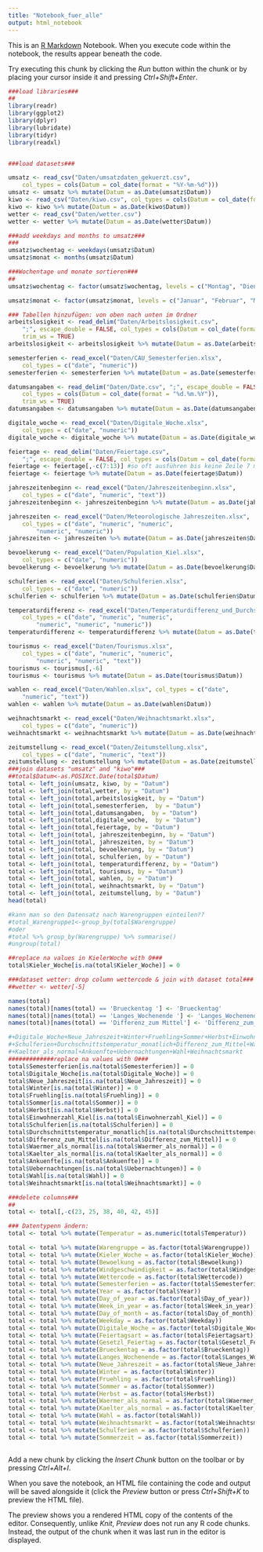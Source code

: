 ```yaml
---
title: "Notebook_fuer_alle"
output: html_notebook
---
```


This is an [R Markdown](http://rmarkdown.rstudio.com) Notebook. When you execute code within the notebook, the results appear beneath the code. 

Try executing this chunk by clicking the *Run* button within the chunk or by placing your cursor inside it and pressing *Ctrl+Shift+Enter*. 

```r
###load libraries###
##
library(readr)
library(ggplot2)
library(dplyr)
library(lubridate)
library(tidyr)
library(readxl)


###load datasets###

umsatz <- read_csv("Daten/umsatzdaten_gekuerzt.csv", 
    col_types = cols(Datum = col_date(format = "%Y-%m-%d")))
umsatz <- umsatz %>% mutate(Datum = as.Date(umsatz$Datum))
kiwo <- read_csv("Daten/kiwo.csv", col_types = cols(Datum = col_date(format = "%Y-%m-%d")))
kiwo <- kiwo %>% mutate(Datum = as.Date(kiwo$Datum))
wetter <- read_csv("Daten/wetter.csv")
wetter <- wetter %>% mutate(Datum = as.Date(wetter$Datum))

###add weekdays and months to umsatz###
###
umsatz$wochentag <- weekdays(umsatz$Datum)
umsatz$monat <- months(umsatz$Datum)

###Wochentage und monate sortieren###
##
umsatz$wochentag <- factor(umsatz$wochentag, levels = c("Montag", "Dienstag", "Mittwoch", "Donnerstag", "Freitag", "Samstag", "Sonntag"))

umsatz$monat <- factor(umsatz$monat, levels = c("Januar", "Februar", "März", "April", "Mai", "Juni", "Juli", "August", "September", "Oktober", "November", "Dezember"))

### Tabellen hinzufügen: von oben nach unten im Ordner
arbeitslosigkeit <- read_delim("Daten/Arbeitslosigkeit.csv", 
    ";", escape_double = FALSE, col_types = cols(Datum = col_date(format = "%d.%m.%Y")), 
    trim_ws = TRUE) 
arbeitslosigkeit <- arbeitslosigkeit %>% mutate(Datum = as.Date(arbeitslosigkeit$Datum))

semesterferien <- read_excel("Daten/CAU_Semesterferien.xlsx", 
    col_types = c("date", "numeric"))
semesterferien <- semesterferien %>% mutate(Datum = as.Date(semesterferien$Datum))

datumsangaben <- read_delim("Daten/Date.csv", ";", escape_double = FALSE, 
    col_types = cols(Datum = col_date(format = "%d.%m.%Y")), 
    trim_ws = TRUE)
datumsangaben <- datumsangaben %>% mutate(Datum = as.Date(datumsangaben$Datum))

digitale_woche <- read_excel("Daten/Digitale_Woche.xlsx", 
    col_types = c("date", "numeric"))
digitale_woche <- digitale_woche %>% mutate(Datum = as.Date(digitale_woche$Datum))

feiertage <- read_delim("Daten/Feiertage.csv", 
    ";", escape_double = FALSE, col_types = cols(Datum = col_date(format = "%d.%m.%Y")))
feiertage <- feiertage[,-c(7:13)] #so oft ausführen bis keine Zeile 7 mehr existiert
feiertage <- feiertage %>% mutate(Datum = as.Date(feiertage$Datum))

jahreszeitenbeginn <- read_excel("Daten/Jahreszeitenbeginn.xlsx", 
    col_types = c("date", "numeric", "text"))
jahreszeitenbeginn <- jahreszeitenbeginn %>% mutate(Datum = as.Date(jahreszeitenbeginn$Datum))

jahreszeiten <- read_excel("Daten/Meteorologische Jahreszeiten.xlsx", 
    col_types = c("date", "numeric", "numeric", 
        "numeric", "numeric"))
jahreszeiten <- jahreszeiten %>% mutate(Datum = as.Date(jahreszeiten$Datum))

bevoelkerung <- read_excel("Daten/Population_Kiel.xlsx", 
    col_types = c("date", "numeric"))
bevoelkerung <- bevoelkerung %>% mutate(Datum = as.Date(bevoelkerung$Datum))

schulferien <- read_excel("Daten/Schulferien.xlsx", 
    col_types = c("date", "numeric"))
schulferien <- schulferien %>% mutate(Datum = as.Date(schulferien$Datum))

temperaturdifferenz <- read_excel("Daten/Temperaturdifferenz_und_Durchschnitt.xlsx", 
    col_types = c("date", "numeric", "numeric", 
        "numeric", "numeric", "numeric"))
temperaturdifferenz <- temperaturdifferenz %>% mutate(Datum = as.Date(temperaturdifferenz$Datum))

tourismus <- read_excel("Daten/Tourismus.xlsx", 
    col_types = c("date", "numeric", "numeric", 
        "numeric", "numeric", "text"))
tourismus <- tourismus[,-6]
tourismus <- tourismus %>% mutate(Datum = as.Date(tourismus$Datum))

wahlen <- read_excel("Daten/Wahlen.xlsx", col_types = c("date", 
    "numeric", "text"))
wahlen <- wahlen %>% mutate(Datum = as.Date(wahlen$Datum))

weihnachtsmarkt <- read_excel("Daten/Weihnachtsmarkt.xlsx", 
    col_types = c("date", "numeric"))
weihnachtsmarkt <- weihnachtsmarkt %>% mutate(Datum = as.Date(weihnachtsmarkt$Datum))

zeitumstellung <- read_excel("Daten/Zeitumstellung.xlsx", 
    col_types = c("date", "numeric", "text"))
zeitumstellung <- zeitumstellung %>% mutate(Datum = as.Date(zeitumstellung$Datum))
###join datasets "umsatz" and "kiwo"###
##total$Datum<-as.POSIXct.Date(total$Datum)
total <- left_join(umsatz, kiwo, by = "Datum")
total <- left_join(total,wetter, by = "Datum")
total <- left_join(total,arbeitslosigkeit, by = "Datum")
total <- left_join(total,semesterferien,  by = "Datum")
total <- left_join(total,datumsangaben,  by = "Datum")
total <- left_join(total,digitale_woche,  by = "Datum")
total <- left_join(total,feiertage, by = "Datum")
total <- left_join(total, jahreszeitenbeginn, by = "Datum")
total <- left_join(total, jahreszeiten, by = "Datum")
total <- left_join(total, bevoelkerung, by = "Datum")
total <- left_join(total, schulferien, by = "Datum")
total <- left_join(total, temperaturdifferenz, by = "Datum")
total <- left_join(total, tourismus, by = "Datum")
total <- left_join(total, wahlen, by = "Datum")
total <- left_join(total, weihnachtsmarkt, by = "Datum")
total <- left_join(total, zeitumstellung, by = "Datum")
head(total)

#kann man so den Datensatz nach Warengruppen einteilen??
#total_Warengruppe1<-group_by(total$Warengruppe)
#oder
#total %>% group_by(Warengruppe) %>% summarise()
#ungroup(total)

##replace na values in KielerWoche with 0###
total$Kieler_Woche[is.na(total$Kieler_Woche)] = 0

###dataset wetter: drop column wettercode & join with dataset total###
##wetter <- wetter[-5]

names(total)
names(total)[names(total) == 'Brueckentag '] <- 'Brueckentag'
names(total)[names(total) == 'Langes_Wochenende '] <- 'Langes_Wochenende'
names(total)[names(total) == 'Differenz_zum Mittel'] <- 'Differenz_zum_Mittel'

#+Digitale_Woche+Neue_Jahreszeit+Winter+Fruehling+Sommer+Herbst+Einwohnerzahl_Kiel
#+Schulferien+Durchschnittstemperatur_monatlich+Differenz_zum_Mittel+Waermer_als_normal
#+Kaelter_als_normal+Ankuenfte+Uebernachtungen+Wahl+Weihnachtsmarkt
#############replace na values with 0###
total$Semesterferien[is.na(total$Semesterferien)] = 0
total$Digitale_Woche[is.na(total$Digitale_Woche)] = 0
total$Neue_Jahreszeit[is.na(total$Neue_Jahreszeit)] = 0
total$Winter[is.na(total$Winter)] = 0
total$Fruehling[is.na(total$Fruehling)] = 0
total$Sommer[is.na(total$Sommer)] = 0
total$Herbst[is.na(total$Herbst)] = 0
total$Einwohnerzahl_Kiel[is.na(total$Einwohnerzahl_Kiel)] = 0
total$Schulferien[is.na(total$Schulferien)] = 0
total$Durchschnittstemperatur_monatlich[is.na(total$Durchschnittstemperatur_monatlich)] = 0
total$Differenz_zum_Mittel[is.na(total$Differenz_zum_Mittel)] = 0
total$Waermer_als_normal[is.na(total$Waermer_als_normal)] = 0
total$Kaelter_als_normal[is.na(total$Kaelter_als_normal)] = 0
total$Ankuenfte[is.na(total$Ankuenfte)] = 0
total$Uebernachtungen[is.na(total$Uebernachtungen)] = 0
total$Wahl[is.na(total$Wahl)] = 0
total$Weihnachtsmarkt[is.na(total$Weihnachtsmarkt)] = 0

###delete columns###
##
total <- total[,-c(23, 25, 38, 40, 42, 45)]

### Datentypenn ändern:
total <- total %>% mutate(Temperatur = as.numeric(total$Temperatur))

total <- total %>% mutate(Warengruppe = as.factor(total$Warengruppe))
total <- total %>% mutate(Kieler_Woche = as.factor(total$Kieler_Woche))
total <- total %>% mutate(Bewoelkung = as.factor(total$Bewoelkung))
total <- total %>% mutate(Windgeschwindigkeit = as.factor(total$Windgeschwindigkeit))
total <- total %>% mutate(Wettercode = as.factor(total$Wettercode))
total <- total %>% mutate(Semesterferien = as.factor(total$Semesterferien))
total <- total %>% mutate(Year = as.factor(total$Year))
total <- total %>% mutate(Day_of_year = as.factor(total$Day_of_year))
total <- total %>% mutate(Week_in_year = as.factor(total$Week_in_year))
total <- total %>% mutate(Day_of_month = as.factor(total$Day_of_month))
total <- total %>% mutate(Weekday = as.factor(total$Weekday))
total <- total %>% mutate(Digitale_Woche = as.factor(total$Digitale_Woche))
total <- total %>% mutate(Feiertagsart = as.factor(total$Feiertagsart))
total <- total %>% mutate(Gesetzl_Feiertag = as.factor(total$Gesetzl_Feiertag))
total <- total %>% mutate(Brueckentag = as.factor(total$Brueckentag))
total <- total %>% mutate(Langes_Wochenende = as.factor(total$Langes_Wochenende))
total <- total %>% mutate(Neue_Jahreszeit = as.factor(total$Neue_Jahreszeit))
total <- total %>% mutate(Winter = as.factor(total$Winter))
total <- total %>% mutate(Fruehling = as.factor(total$Fruehling))
total <- total %>% mutate(Sommer = as.factor(total$Sommer))
total <- total %>% mutate(Herbst = as.factor(total$Herbst))
total <- total %>% mutate(Waermer_als_normal = as.factor(total$Waermer_als_normal))
total <- total %>% mutate(Kaelter_als_normal = as.factor(total$Kaelter_als_normal))
total <- total %>% mutate(Wahl = as.factor(total$Wahl))
total <- total %>% mutate(Weihnachtsmarkt = as.factor(total$Weihnachtsmarkt))
total <- total %>% mutate(Schulferien = as.factor(total$Schulferien))
total <- total %>% mutate(Sommerzeit = as.factor(total$Sommerzeit))



```

Add a new chunk by clicking the *Insert Chunk* button on the toolbar or by pressing *Ctrl+Alt+I*.

When you save the notebook, an HTML file containing the code and output will be saved alongside it (click the *Preview* button or press *Ctrl+Shift+K* to preview the HTML file).

The preview shows you a rendered HTML copy of the contents of the editor. Consequently, unlike *Knit*, *Preview* does not run any R code chunks. Instead, the output of the chunk when it was last run in the editor is displayed.
